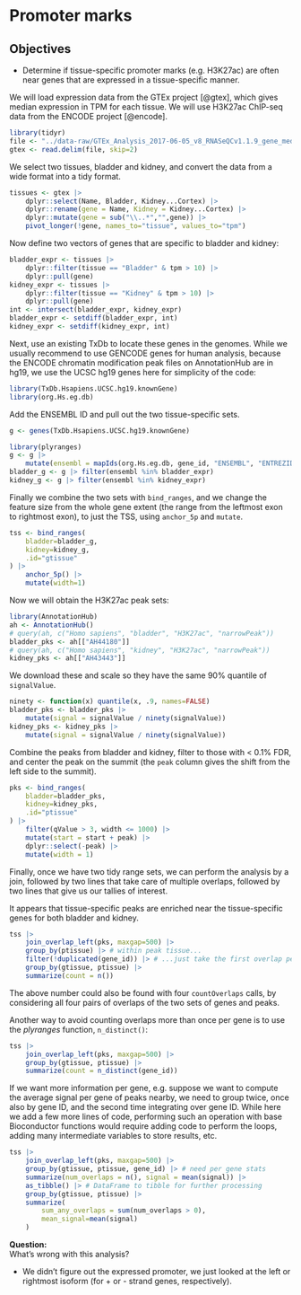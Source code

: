 # Promoter marks

::: {.callout-note icon='true'}
## Objectives

- Determine if tissue-specific promoter marks (e.g. H3K27ac)
are often near genes that are expressed in a tissue-specific manner.

:::

We will load expression data from the GTEx project [@gtex], which gives
median expression in TPM for each tissue. We will use H3K27ac ChIP-seq
data from the ENCODE project [@encode].

```r
library(tidyr)
file <- "../data-raw/GTEx_Analysis_2017-06-05_v8_RNASeQCv1.1.9_gene_median_tpm.gct.gz"
gtex <- read.delim(file, skip=2)
```

We select two tissues, bladder and kidney, and convert the data from a
wide format into a tidy format.

```r
tissues <- gtex |> 
    dplyr::select(Name, Bladder, Kidney...Cortex) |>
    dplyr::rename(gene = Name, Kidney = Kidney...Cortex) |>
    dplyr::mutate(gene = sub("\\..*","",gene)) |>
    pivot_longer(!gene, names_to="tissue", values_to="tpm")
```

Now define two vectors of genes that are specific to bladder and kidney:

```r
bladder_expr <- tissues |>
    dplyr::filter(tissue == "Bladder" & tpm > 10) |>
    dplyr::pull(gene)
kidney_expr <- tissues |>
    dplyr::filter(tissue == "Kidney" & tpm > 10) |>
    dplyr::pull(gene)
int <- intersect(bladder_expr, kidney_expr)
bladder_expr <- setdiff(bladder_expr, int)
kidney_expr <- setdiff(kidney_expr, int)
```

Next, use an existing TxDb to locate these genes in the genomes. While
we usually recommend to use GENCODE genes for human analysis, because
the ENCODE chromatin modification peak files on AnnotationHub are in
hg19, we use the UCSC hg19 genes here for simplicity of the code:

```r
library(TxDb.Hsapiens.UCSC.hg19.knownGene)
library(org.Hs.eg.db)
```

Add the ENSEMBL ID and pull out the two tissue-specific sets. 

```r
g <- genes(TxDb.Hsapiens.UCSC.hg19.knownGene)
```

```r
library(plyranges)
g <- g |> 
    mutate(ensembl = mapIds(org.Hs.eg.db, gene_id, "ENSEMBL", "ENTREZID"))
bladder_g <- g |> filter(ensembl %in% bladder_expr)
kidney_g <- g |> filter(ensembl %in% kidney_expr)
```

Finally we combine the two sets with `bind_ranges`, and we change
the feature size from the whole gene extent (the range from the
leftmost exon to rightmost exon), to just the TSS, using `anchor_5p`
and `mutate`.

```r
tss <- bind_ranges(
    bladder=bladder_g,
    kidney=kidney_g,
    .id="gtissue"
) |>
    anchor_5p() |>
    mutate(width=1)
```

Now we will obtain the H3K27ac peak sets:

```r
library(AnnotationHub)
ah <- AnnotationHub()
# query(ah, c("Homo sapiens", "bladder", "H3K27ac", "narrowPeak"))
bladder_pks <- ah[["AH44180"]]
# query(ah, c("Homo sapiens", "kidney", "H3K27ac", "narrowPeak"))
kidney_pks <- ah[["AH43443"]]
```

We download these and scale so they have the same 90% quantile of `signalValue`.

```r
ninety <- function(x) quantile(x, .9, names=FALSE)
bladder_pks <- bladder_pks |>
    mutate(signal = signalValue / ninety(signalValue))
kidney_pks <- kidney_pks |>
    mutate(signal = signalValue / ninety(signalValue))
```

Combine the peaks from bladder and kidney, filter to those with < 0.1%
FDR, and center the peak on the summit (the `peak` column gives the
shift from the left side to the summit).

```r
pks <- bind_ranges(
    bladder=bladder_pks,
    kidney=kidney_pks,
    .id="ptissue"
) |>
    filter(qValue > 3, width <= 1000) |>
    mutate(start = start + peak) |>
    dplyr::select(-peak) |>
    mutate(width = 1)
```

Finally, once we have two tidy range sets, we can perform the analysis
by a join, followed by two lines that take care of multiple overlaps,
followed by two lines that give us our tallies of interest.

It appears that tissue-specific peaks are enriched near the
tissue-specific genes for both bladder and kidney. 

```r
tss |>
    join_overlap_left(pks, maxgap=500) |>
    group_by(ptissue) |> # within peak tissue...
    filter(!duplicated(gene_id)) |> # ...just take the first overlap per gene
    group_by(gtissue, ptissue) |>
    summarize(count = n())
```

The above number could also be found with four `countOverlaps` calls,
by considering all four pairs of overlaps of the two sets of genes and
peaks. 

Another way to avoid counting overlaps more than once per gene is to
use the *plyranges* function, `n_distinct()`:

```r
tss |>
    join_overlap_left(pks, maxgap=500) |>
    group_by(gtissue, ptissue) |>
    summarize(count = n_distinct(gene_id))
```

If we want more information per gene, e.g. suppose we want to compute
the average signal per gene of peaks nearby, we need to group twice,
once also by gene ID, and the second time integrating over gene
ID. While here we add a few more lines of code, performing such an
operation with base Bioconductor functions would require adding code
to perform the loops, adding many intermediate variables to store
results, etc.

```r
tss |>
    join_overlap_left(pks, maxgap=500) |>
    group_by(gtissue, ptissue, gene_id) |> # need per gene stats
    summarize(num_overlaps = n(), signal = mean(signal)) |>
    as_tibble() |> # DataFrame to tibble for further processing
    group_by(gtissue, ptissue) |>
    summarize(
        sum_any_overlaps = sum(num_overlaps > 0),
        mean_signal=mean(signal)
    )
```

**Question:**  
What's wrong with this analysis?

* We didn't figure out the expressed promoter, we just looked at the
  left or rightmost isoform (for + or - strand genes, respectively). 
